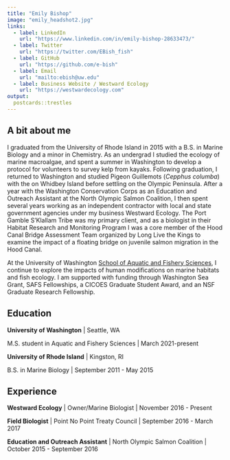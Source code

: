 ```yaml
---
title: "Emily Bishop"
image: "emily_headshot2.jpg"
links:
  - label: LinkedIn
    url: "https://www.linkedin.com/in/emily-bishop-28633473/"
  - label: Twitter
    url: "https://twitter.com/EBish_fish"
  - label: GitHub
    url: "https://github.com/e-bish"
  - label: Email
    url: "mailto:ebish@uw.edu"
  - label: Business Website / Westward Ecology
    url: "https://westwardecology.com"
output:
  postcards::trestles
---
```

 
## A bit about me

I graduated from the University of Rhode Island in 2015 with a B.S. in Marine Biology and a minor in Chemistry. As an undergrad I studied the ecology of marine macroalgae, and spent a summer in Washington to develop a protocol for volunteers to survey kelp from kayaks. Following graduation, I returned to Washington and studied Pigeon Guillemots (*Cepphus columba*) with the on Whidbey Island before settling on the Olympic Peninsula. After a year with the Washington Conservation Corps as an Education and Outreach Assistant at the North Olympic Salmon Coalition, I then spent several years working as an independent contractor with local and state government agencies under my business Westward Ecology. The Port Gamble S’Klallam Tribe was my primary client, and as a biologist in their Habitat Research and Monitoring Program I was a core member of the Hood Canal Bridge Assessment Team organized by Long Live the Kings to examine the impact of a floating bridge on juvenile salmon migration in the Hood Canal. 

At the University of Washington [School of Aquatic and Fishery Sciences](https://fish.uw.edu/), I continue to explore the impacts of human modifications on marine habitats and fish ecology. I am supported with funding through Washington Sea Grant, SAFS Fellowships, a CICOES Graduate Student Award, and an NSF Graduate Research Fellowship. 

## Education

**University of Washington** | Seattle, WA

M.S. student in Aquatic and Fishery Sciences | March 2021-present

**University of Rhode Island** | Kingston, RI

B.S. in Marine Biology | September 2011 - May 2015

## Experience

**Westward Ecology** | Owner/Marine Biologist | November 2016 - Present

**Field Biologist** | Point No Point Treaty Council | September 2016 - March 2017

**Education and Outreach Assistant** | North Olympic Salmon Coalition | October 2015 - September 2016

